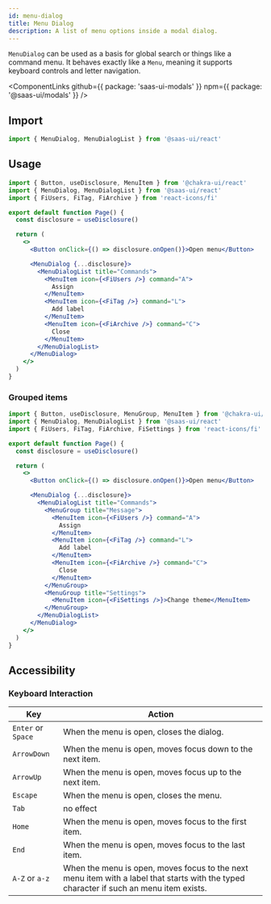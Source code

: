 ```yaml
---
id: menu-dialog
title: Menu Dialog
description: A list of menu options inside a modal dialog.
---
```


`MenuDialog` can be used as a basis for global search or things like a command menu.
It behaves exactly like a `Menu`, meaning it supports keyboard controls and letter navigation.

<ComponentLinks
  github={{ package: 'saas-ui-modals' }}
  npm={{ package: '@saas-ui/modals' }}
/>

## Import

```ts
import { MenuDialog, MenuDialogList } from '@saas-ui/react'
```

## Usage

```jsx inline=true
import { Button, useDisclosure, MenuItem } from '@chakra-ui/react'
import { MenuDialog, MenuDialogList } from '@saas-ui/react'
import { FiUsers, FiTag, FiArchive } from 'react-icons/fi'

export default function Page() {
  const disclosure = useDisclosure()

  return (
    <>
      <Button onClick={() => disclosure.onOpen()}>Open menu</Button>

      <MenuDialog {...disclosure}>
        <MenuDialogList title="Commands">
          <MenuItem icon={<FiUsers />} command="A">
            Assign
          </MenuItem>
          <MenuItem icon={<FiTag />} command="L">
            Add label
          </MenuItem>
          <MenuItem icon={<FiArchive />} command="C">
            Close
          </MenuItem>
        </MenuDialogList>
      </MenuDialog>
    </>
  )
}
```

### Grouped items

```jsx inline=true
import { Button, useDisclosure, MenuGroup, MenuItem } from '@chakra-ui/react'
import { MenuDialog, MenuDialogList } from '@saas-ui/react'
import { FiUsers, FiTag, FiArchive, FiSettings } from 'react-icons/fi'

export default function Page() {
  const disclosure = useDisclosure()

  return (
    <>
      <Button onClick={() => disclosure.onOpen()}>Open menu</Button>

      <MenuDialog {...disclosure}>
        <MenuDialogList title="Commands">
          <MenuGroup title="Message">
            <MenuItem icon={<FiUsers />} command="A">
              Assign
            </MenuItem>
            <MenuItem icon={<FiTag />} command="L">
              Add label
            </MenuItem>
            <MenuItem icon={<FiArchive />} command="C">
              Close
            </MenuItem>
          </MenuGroup>
          <MenuGroup title="Settings">
            <MenuItem icon={<FiSettings />}>Change theme</MenuItem>
          </MenuGroup>
        </MenuDialogList>
      </MenuDialog>
    </>
  )
}
```

## Accessibility

### Keyboard Interaction

| Key                | Action                                                                                                                                  |
| ------------------ | --------------------------------------------------------------------------------------------------------------------------------------- |
| `Enter` or `Space` | When the menu is open, closes the dialog.                                                                                               |
| `ArrowDown`        | When the menu is open, moves focus down to the next item.                                                                               |
| `ArrowUp`          | When the menu is open, moves focus up to the next item.                                                                                 |
| `Escape`           | When the menu is open, closes the menu.                                                                                                 |
| `Tab`              | no effect                                                                                                                               |
| `Home`             | When the menu is open, moves focus to the first item.                                                                                   |
| `End`              | When the menu is open, moves focus to the last item.                                                                                    |
| `A-Z` or `a-z`     | When the menu is open, moves focus to the next menu item with a label that starts with the typed character if such an menu item exists. |
